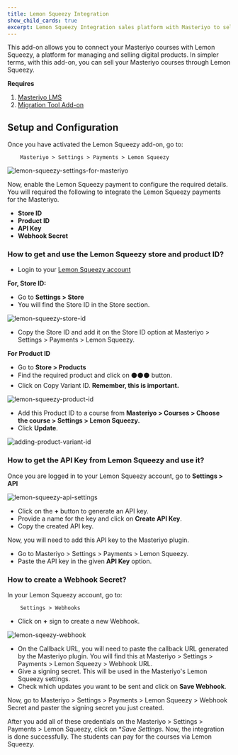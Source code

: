 ```yaml
---
title: Lemon Squeezy Integration
show_child_cards: true
excerpt: Lemon Squeezy Integration sales platform with Masteriyo to sell and manage your courses with ease.
---
```


This add-on allows you to connect your Masteriyo courses with Lemon Squeezy, a platform for managing and selling digital products. In simpler terms, with this add-on, you can sell your Masteriyo courses through Lemon Squeezy.

**Requires**

1. [Masteriyo LMS](https://masteriyo.com/pricing/)
2. [Migration Tool Add-on](https://docs.masteriyo.com/getting-started/activate-masteriyo-addons)

## Setup and Configuration

Once you have activated the Lemon Squeezy add-on, go to:

        Masteriyo > Settings > Payments > Lemon Squeezy

![lemon-squeezy-settings-for-masteriyo](https://github.com/Masteriyo/masteriyo-docs/assets/75772539/9116ec0a-84a8-4679-a57e-b2caae28e657)

Now, enable the Lemon Squeezy payment to configure the required details. You will required the following to integrate the Lemon Squeezy payments for the Masteriyo.

- **Store ID**
- **Product ID**
- **API Key**
- **Webhook Secret**

### How to get and use the Lemon Squeezy store and product ID?

- Login to your [Lemon Squeezy account](https://app.lemonsqueezy.com/login)

**For, Store ID:**

- Go to **Settings > Store**
- You will find the Store ID in the Store section.

![lemon-squeezy-store-id](https://github.com/Masteriyo/masteriyo-docs/assets/75772539/8b3c84b6-05ec-45c3-a360-64735a08cbb1)

- Copy the Store ID and add it on the Store ID option at Masteriyo > Settings > Payments > Lemon Squeezy.

**For Product ID**

- Go to **Store > Products**
- Find the required product and click on ⚫⚫⚫ button.
- Click on Copy Variant ID. **Remember, this is important.**

![lemon-squeezy-product-id](https://github.com/Masteriyo/masteriyo-docs/assets/75772539/97833328-895e-49d4-89a9-d31c54e509e3)

- Add this Product ID to a course from **Masteriyo > Courses > Choose the course > Settings > Lemon Squeezy.**
- Click **Update**.

![adding-product-variant-id](https://github.com/Masteriyo/masteriyo-docs/assets/75772539/ea6f196a-0e6d-4a23-960a-c65c7495c543)

### How to get the API Key from Lemon Squeezy and use it?

Once you are logged in to your Lemon Squeezy account, go to **Settings > API**

![lemon-squeezy-api-settings](https://github.com/Masteriyo/masteriyo-docs/assets/75772539/7bc19869-228f-4ac6-824d-e7a14d37cd89)

- Click on the **+** button to generate an API key.
- Provide a name for the key and click on **Create API Key**.
- Copy the created API key.

Now, you will need to add this API key to the Masteriyo plugin.

- Go to Masteriyo > Settings > Payments > Lemon Squeezy.
- Paste the API key in the given **API Key** option.

### How to create a Webhook Secret?

In your Lemon Squeezy account, go to:

        Settings > Webhooks

- Click on **+** sign to create a new Webhook.

![lemon-sqeezy-webhook](https://github.com/Masteriyo/masteriyo-docs/assets/75772539/cbb646b6-7bf7-415c-953a-a6900caf4f38)

- On the Callback URL, you will need to paste the callback URL generated by the Masteriyo plugin. You will find this at Masteriyo > Settings > Payments > Lemon Squeezy > Webhook URL.
- Give a signing secret. This will be used in the Masteriyo's Lemon Squeezy settings.
- Check which updates you want to be sent and click on **Save Webhook**.

Now, go to Masteriyo > Settings > Payments > Lemon Squeezy > Webhook Secret and paster the signing secret you just created.

After you add all of these credentials on the Masteriyo > Settings > Payments > Lemon Squeezy, click on \*_Save Settings_. Now, the integration is done successfully. The students can pay for the courses via Lemon Squeezy.
